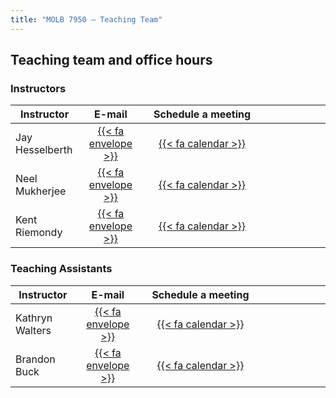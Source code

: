 ```yaml
---
title: "MOLB 7950 — Teaching Team"
---
```


## Teaching team and office hours

### Instructors

| **Instructor**        |   **E-mail**  |  **Schedule a meeting**  |
|---------------|:-------------:|:-------------------------:|:-------------:|
| Jay Hesselberth       |    <a href="mailto:jay.hesselberth@cuanschutz.edu">{{< fa envelope >}}</a>    |    <a href="http://calendly.com/jay-hesselberth">{{< fa calendar >}}</a>    |
| Neel Mukherjee        |  <a href="mailto:neelanjan.mukherjee@cuanschutz.edu">{{< fa envelope >}}</a>  |    <a href="http://calendly.com/neelanjan-mukherjee">{{< fa calendar >}}</a>  |
| Kent Riemondy         |     <a href="mailto:kent.riemondy@cuanschutz.edu">{{< fa envelope >}}</a>     |    <a href="http://calendly.com/kent-riemondy">{{< fa calendar >}}</a> |

### Teaching Assistants

| **Instructor**        |   **E-mail**  |  **Schedule a meeting**  |
|---------------|:-------------:|:-------------------------:|:-------------:|
| Kathryn Walters | <a href="mailto:kathryn.walters@cuanschutz.edu">{{< fa envelope >}}</a> |  <a href="http://calendly.com/kathryn-walters">{{< fa calendar >}}</a> |
| Brandon Buck |  <a href="mailto:brandon.buck@cuanschutz.edu">{{< fa envelope >}}</a>  | <a href="http://calendly.com/brandon_buck">{{< fa calendar >}}</a> |
